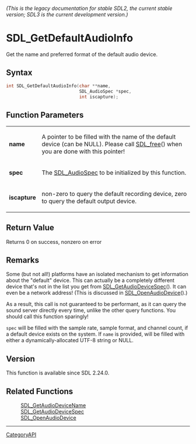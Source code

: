 ====== (This is the legacy documentation for stable SDL2, the current stable version; SDL3 is the current development version.) ======
= SDL_GetDefaultAudioInfo =

Get the name and preferred format of the default audio device.

== Syntax ==

<syntaxhighlight lang='c'>
int SDL_GetDefaultAudioInfo(char **name,
                            SDL_AudioSpec *spec,
                            int iscapture);
</syntaxhighlight>

== Function Parameters ==

{|
|'''name'''
|A pointer to be filled with the name of the default device (can be NULL). Please call [[SDL_free]]() when you are done with this pointer!
|-
|'''spec'''
|The [[SDL_AudioSpec]] to be initialized by this function.
|-
|'''iscapture'''
|non-zero to query the default recording device, zero to query the default output device.
|}

== Return Value ==

Returns 0 on success, nonzero on error

== Remarks ==

Some (but not all!) platforms have an isolated mechanism to get information
about the "default" device. This can actually be a completely different
device that's not in the list you get from [[SDL_GetAudioDeviceSpec]](). It
can even be a network address! (This is discussed in
[[SDL_OpenAudioDevice]]().)

As a result, this call is not guaranteed to be performant, as it can query
the sound server directly every time, unlike the other query functions. You
should call this function sparingly!

<code>spec</code> will be filled with the sample rate, sample format, and
channel count, if a default device exists on the system. If
<code>name</code> is provided, will be filled with either a
dynamically-allocated UTF-8 string or NULL.

== Version ==

This function is available since SDL 2.24.0.

== Related Functions ==

:[[SDL_GetAudioDeviceName]]
:[[SDL_GetAudioDeviceSpec]]
:[[SDL_OpenAudioDevice]]

----
[[CategoryAPI]]


